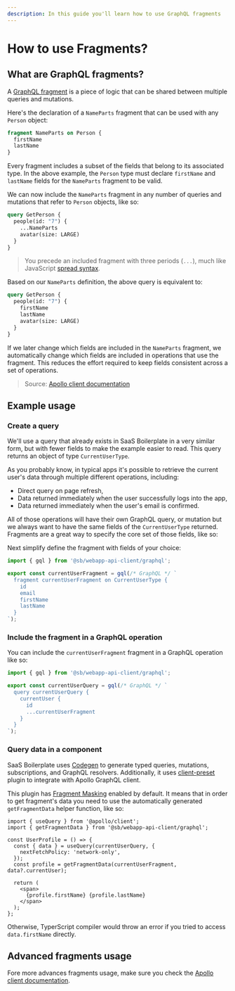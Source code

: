 ```yaml
---
description: In this guide you'll learn how to use GraphQL fragments
---
```


# How to use Fragments?

## What are GraphQL fragments?

A [GraphQL fragment](https://graphql.org/learn/queries/#fragments) is a piece of logic that can be shared between
multiple queries and mutations.

Here's the declaration of a `NameParts` fragment that can be used with any `Person` object:

```graphql
fragment NameParts on Person {
  firstName
  lastName
}
```

Every fragment includes a subset of the fields that belong to its associated type. In the above example, the `Person`
type must declare `firstName` and `lastName` fields for the `NameParts` fragment to be valid.

We can now include the `NameParts` fragment in any number of queries and mutations that refer to `Person` objects, like
so:

```graphql
query GetPerson {
  people(id: "7") {
    ...NameParts
    avatar(size: LARGE)
  }
}
```

> You precede an included fragment with three periods (`...`), much like JavaScript [spread syntax](https://developer.mozilla.org/en-US/docs/Web/JavaScript/Reference/Operators/Spread_syntax).

Based on our `NameParts` definition, the above query is equivalent to:

```graphql
query GetPerson {
  people(id: "7") {
    firstName
    lastName
    avatar(size: LARGE)
  }
}
```

If we later change which fields are included in the `NameParts` fragment, we automatically change which fields are
included in operations that use the fragment. This reduces the effort required to keep fields consistent across a set of
operations.

> Source: [Apollo client documentation](https://www.apollographql.com/docs/react/data/fragments/)

## Example usage

### Create a query

We'll use a query that already exists in SaaS Boilerplate in a very similar form, but with fewer fields to make the
example easier to read. This query returns an object of type `CurrentUserType`.

As you probably know, in typical apps it's possible to retrieve the current user's data through multiple different
operations, including:

- Direct query on page refresh,
- Data returned immediately when the user successfully logs into the app,
- Data returned immediately when the user's email is confirmed.

All of those operations will have their own GraphQL query, or mutation but we always want to have the same fields of the
`CurrentUserType` returned. Fragments are a great way to specify the core set of those fields, like so:

Next simplify define the fragment with fields of your choice:

```ts
import { gql } from '@sb/webapp-api-client/graphql';

export const currentUserFragment = gql(/* GraphQL */ `
  fragment currentUserFragment on CurrentUserType {
    id
    email
    firstName
    lastName
  }
`);
```

### Include the fragment in a GraphQL operation

You can include the `currentUserFragment` fragment in a GraphQL operation like so:

```ts
import { gql } from '@sb/webapp-api-client/graphql';

export const currentUserQuery = gql(/* GraphQL */ `
  query currentUserQuery {
    currentUser {
      id
      ...currentUserFragment
    }
  }
`);
```

### Query data in a component

SaaS Boilerplate uses [Codegen](https://the-guild.dev/graphql/codegen) to generate typed queries, mutations,
subscriptions, and GraphQL resolvers. Additionally, it uses [client-preset](https://the-guild.dev/graphql/codegen/plugins/presets/preset-client)
plugin to integrate with Apollo GraphQL client.

This plugin has [Fragment Masking](https://the-guild.dev/graphql/codegen/plugins/presets/preset-client#fragment-masking)
enabled by default. It means that in order to get fragment's data you need to use the automatically generated
`getFragmentData` helper function, like so:

```tsx
import { useQuery } from '@apollo/client';
import { getFragmentData } from '@sb/webapp-api-client/graphql';

const UserProfile = () => {
  const { data } = useQuery(currentUserQuery, {
    nextFetchPolicy: 'network-only',
  });
  const profile = getFragmentData(currentUserFragment, data?.currentUser);

  return (
    <span>
      {profile.firstName} {profile.lastName}
    </span>
  );
};
```

Otherwise, TyperScript compiler would throw an error if you tried to access `data.firstName` directly.

## Advanced fragments usage

Fore more advances fragments usage, make sure you check the [Apollo client documentation](https://www.apollographql.com/docs/react/data/fragments/).
